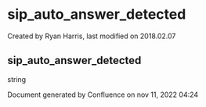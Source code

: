 
# sip_auto_answer_detected 

 Created by  Ryan Harris, last modified on 2018.02.07

## sip_auto_answer_detected

string

Document generated by Confluence on nov 11, 2022 04:24
